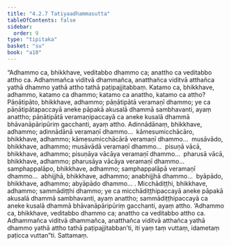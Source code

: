 ```yaml
---
title: "4.2.7 Tatiyaadhammasutta"
tableOfContents: false
sidebar:
  order: 9
type: "tipitaka"
basket: "su"
book: "a10"
---
```



<DynamicBreadcrumb />

<Division number="173" book="a10" bookNo="17" page="470">

<Paragraph number="1234" book="a10">
“Adhammo ca, bhikkhave, veditabbo dhammo ca; anattho ca veditabbo attho ca. Adhammañca viditvā dhammañca, anatthañca viditvā atthañca yathā dhammo yathā attho tathā paṭipajjitabbaṃ.
</Paragraph>

<Paragraph number="1235" book="a10">
Katamo ca, bhikkhave, adhammo, katamo ca dhammo; katamo ca anattho, katamo ca attho? Pāṇātipāto, bhikkhave, adhammo; pāṇātipātā veramaṇī dhammo; ye ca pāṇātipātapaccayā aneke pāpakā akusalā dhammā sambhavanti, ayaṃ anattho; pāṇātipātā veramaṇipaccayā ca aneke kusalā dhammā bhāvanāpāripūriṃ gacchanti, ayaṃ attho.
</Paragraph>

<Paragraph number="1236" book="a10">
Adinnādānaṃ, bhikkhave, adhammo; adinnādānā veramaṇī dhammo…  kāmesumicchācāro, bhikkhave, adhammo; kāmesumicchācārā veramaṇī dhammo…  musāvādo, bhikkhave, adhammo; musāvādā veramaṇī dhammo…  pisuṇā vācā, bhikkhave, adhammo; pisuṇāya vācāya veramaṇī dhammo…  pharusā vācā, bhikkhave, adhammo; pharusāya vācāya veramaṇī dhammo…  samphappalāpo, bhikkhave, adhammo; samphappalāpā veramaṇī dhammo…  abhijjhā, bhikkhave, adhammo; anabhijjhā dhammo…  byāpādo, bhikkhave, adhammo; abyāpādo dhammo… .
</Paragraph>

<Paragraph number="1237" book="a10">
Micchādiṭṭhi, bhikkhave, adhammo; sammādiṭṭhi dhammo; ye ca micchādiṭṭhipaccayā aneke pāpakā akusalā dhammā sambhavanti, ayaṃ anattho; sammādiṭṭhipaccayā ca aneke kusalā dhammā bhāvanāpāripūriṃ gacchanti, ayaṃ attho.
</Paragraph>

<Paragraph number="1238" book="a10">
‘Adhammo ca, bhikkhave, veditabbo dhammo ca; anattho ca veditabbo attho ca. Adhammañca viditvā dhammañca, anatthañca viditvā atthañca yathā dhammo yathā attho tathā paṭipajjitabban’ti, iti yaṃ taṃ vuttaṃ, idametaṃ paṭicca vuttan”ti.

</Paragraph>
</Division>

<Paragraph number="1239" type="center" book="a10">
Sattamaṃ.
</Paragraph>